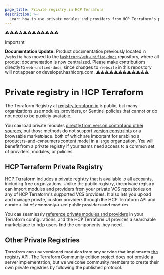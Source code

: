 ```yaml
---
page_title: Private registry in HCP Terraform
description: >-
  Learn how to use private modules and providers from HCP Terraform's private registry in your Terraform configuration.
---
```


⚠️⚠️⚠️⚠️⚠️⚠️⚠️⚠️⚠️⚠️⚠️⚠️
> [!IMPORTANT]  
> **Documentation Update:** Product documentation previously located in `/website` has moved to the [`hashicorp/web-unified-docs`](https://github.com/hashicorp/web-unified-docs) repository, where all product documentation is now centralized. Please make contributions directly to `web-unified-docs`, since changes to `/website` in this repository will not appear on developer.hashicorp.com.
⚠️⚠️⚠️⚠️⚠️⚠️⚠️⚠️⚠️⚠️⚠️⚠️

# Private registry in HCP Terraform

The Terraform Registry at [registry.terraform.io](https://registry.terraform.io) is public, but many organizations use modules, providers, or Sentinel policies that cannot or do not need to be publicly available.

You can load private modules [directly from version control and other sources](/terraform/language/modules/sources), but those methods do not support [version constraints](/terraform/language/modules/syntax#version) or a browsable marketplace, both of which are important for enabling a producers-and-consumers content model in a large organization. You will benefit from a private registry if your teams need access to a common set of providers, modules, or policies.

## HCP Terraform Private Registry

[HCP Terraform](https://www.hashicorp.com/products/terraform) includes a [private registry](/terraform/cloud-docs/registry) that is available to all accounts, including free organizations. Unlike the public registry, the private registry can import modules and providers from your private VCS repositories on any of HCP Terraform's supported VCS providers. It also lets you upload and manage private, custom providers through the HCP Terraform API and curate a list of commonly-used public providers and modules.

You can seamlessly [reference private modules and providers](/terraform/cloud-docs/registry/using) in your Terraform configurations, and the HCP Terraform UI provides a searchable marketplace to help users find the components they need.

## Other Private Registries

Terraform can use versioned modules from any service that implements
[the registry API](/terraform/registry/api-docs).
The Terraform Community edition project does not provide a server implementation, but
we welcome community members to create their own private registries by following
the published protocol.
